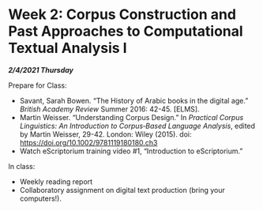 # Week 2: Corpus Construction and Past Approaches to Computational Textual Analysis I 

***2/4/2021 Thursday***

Prepare for Class:

* Savant, Sarah Bowen. “The History of Arabic books in the digital age.” *British Academy Review* Summer 2016: 42-45. [ELMS].
* Martin Weisser. “Understanding Corpus Design.” In *Practical Corpus Linguistics: An Introduction to Corpus‐Based Language Analysis*, edited by Martin Weisser, 29-42. London: Wiley (2015). doi: [https://doi.org/10.1002/9781119180180.ch3](https://doi.org/10.1002/9781119180180.ch3) 
* Watch eScriptorium training video #1, “Introduction to eScriptorium.”

In class:

* Weekly reading report
* Collaboratory assignment on digital text production (bring your computers!).

